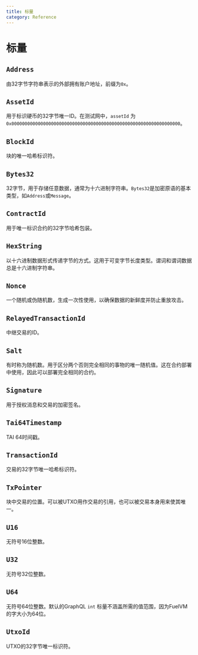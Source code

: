 ```yaml
---
title: 标量
category: Reference
---
```


# 标量

## `Address`

由32字节字符串表示的外部拥有账户地址，前缀为`0x`。

## `AssetId`

用于标识硬币的32字节唯一ID。在测试网中，`assetId` 为 `0x0000000000000000000000000000000000000000000000000000000000000000`。

## `BlockId`

块的唯一哈希标识符。

## `Bytes32`

32字节，用于存储任意数据，通常为十六进制字符串。`Bytes32`是加密原语的基本类型，如`Address`或`Message`。

## `ContractId`

用于唯一标识合约的32字节哈希包装。

## `HexString`

以十六进制数据形式传递字节的方式。这用于可变字节长度类型。谓词和谓词数据总是十六进制字符串。

## `Nonce`

一个随机或伪随机数，生成一次性使用，以确保数据的新鲜度并防止重放攻击。

## `RelayedTransactionId`

中继交易的ID。

## `Salt`

有时称为随机数。用于区分两个否则完全相同的事物的唯一随机值。这在合约部署中使用，因此可以部署完全相同的合约。

## `Signature`

用于授权消息和交易的加密签名。

## `Tai64Timestamp`

TAI 64时间戳。

## `TransactionId`

交易的32字节唯一哈希标识符。

## `TxPointer`

块中交易的位置。可以被UTXO用作交易的引用，也可以被交易本身用来使其唯一。

## `U16`

无符号16位整数。

## `U32`

无符号32位整数。

## `U64`

无符号64位整数。默认的GraphQL `int` 标量不涵盖所需的值范围，因为FuelVM的字大小为64位。

## `UtxoId`

UTXO的32字节唯一标识符。

